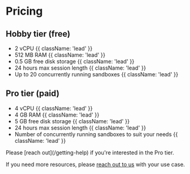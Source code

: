 # Pricing

## Hobby tier (free)
- 2 vCPU {{ className: 'lead' }}
- 512 MB RAM {{ className: 'lead' }}
- 0.5 GB free disk storage {{ className: 'lead' }}
- 24 hours max session length {{ className: 'lead' }}
- Up to 20 concurrently running sandboxes {{ className: 'lead' }}

## Pro tier (paid)
- 4 vCPU {{ className: 'lead' }}
- 4 GB RAM {{ className: 'lead' }}
- 5 GB free disk storage {{ className: 'lead' }}
- 24 hours max session length {{ className: 'lead' }}
- Number of concurrently running sandboxes to suit your needs {{ className: 'lead' }}
<Note>
Please [reach out](/getting-help) if you're interested in the Pro tier.
</Note>

If you need more resources, please [reach out to us](/getting-help) with your use case.